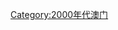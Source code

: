 {{Portal|澳門}}
{{Year category}}
{{Year by category
|m=2
|c=0
|d=0
|y=8
|cat=澳門
|sortkey=Macau
|parent=各年澳門
|subcat=2008年中國各省
}}
[[Category:2000年代澳门|Category:2000年代澳门]]